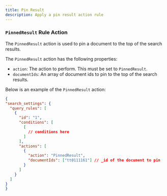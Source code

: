 ```yaml
---
title: Pin Result
description: Apply a pin result action rule 
---
```


### `PinnedResult` Rule Action

The `PinnedResult` action is used to pin a document to the top of the search results. 

The `PinnedResult` action has the following properties:

  * `action`: The action to perform. This must be set to `PinnedResult`.
  * `documentIds`: An array of document ids to pin to the top of the search results.

Below is an example of the `PinnedResult` action:
  
  ```json
  {
  "search_settings": {
    "query_rules": [
      {
        "id": "1",
        "conditions": [
          [
            // conditions here
          ]
        ],
        "actions": [
          {
            "action": "PinnedResult",
            "documentIds": ["tt0111161"] // _id of the document to pin
          }
        ]
      }
    ]
  }
}
```
